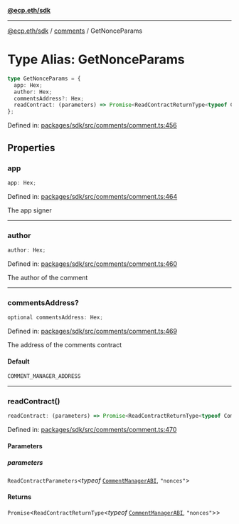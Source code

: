 [**@ecp.eth/sdk**](../../index.mdx)

***

[@ecp.eth/sdk](/sdk-reference/index.mdx) / [comments](/sdk-reference/comments/index.mdx) / GetNonceParams

# Type Alias: GetNonceParams

```ts
type GetNonceParams = {
  app: Hex;
  author: Hex;
  commentsAddress?: Hex;
  readContract: (parameters) => Promise<ReadContractReturnType<typeof CommentManagerABI, "nonces">>;
};
```

Defined in: [packages/sdk/src/comments/comment.ts:456](https://github.com/ecp-eth/comments-monorepo/blob/main/packages/sdk/src/comments/comment.ts#L456)

## Properties

### app

```ts
app: Hex;
```

Defined in: [packages/sdk/src/comments/comment.ts:464](https://github.com/ecp-eth/comments-monorepo/blob/main/packages/sdk/src/comments/comment.ts#L464)

The app signer

***

### author

```ts
author: Hex;
```

Defined in: [packages/sdk/src/comments/comment.ts:460](https://github.com/ecp-eth/comments-monorepo/blob/main/packages/sdk/src/comments/comment.ts#L460)

The author of the comment

***

### commentsAddress?

```ts
optional commentsAddress: Hex;
```

Defined in: [packages/sdk/src/comments/comment.ts:469](https://github.com/ecp-eth/comments-monorepo/blob/main/packages/sdk/src/comments/comment.ts#L469)

The address of the comments contract

#### Default

```ts
COMMENT_MANAGER_ADDRESS
```

***

### readContract()

```ts
readContract: (parameters) => Promise<ReadContractReturnType<typeof CommentManagerABI, "nonces">>;
```

Defined in: [packages/sdk/src/comments/comment.ts:470](https://github.com/ecp-eth/comments-monorepo/blob/main/packages/sdk/src/comments/comment.ts#L470)

#### Parameters

##### parameters

`ReadContractParameters`\<*typeof* [`CommentManagerABI`](/sdk-reference/defaultExports/variables/CommentManagerABI.mdx), `"nonces"`\>

#### Returns

`Promise`\<`ReadContractReturnType`\<*typeof* [`CommentManagerABI`](/sdk-reference/defaultExports/variables/CommentManagerABI.mdx), `"nonces"`\>\>
